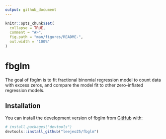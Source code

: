 ```yaml
---
output: github_document
---
```


<!-- README.md is generated from README.Rmd. Please edit that file -->

```r
knitr::opts_chunk$set(
  collapse = TRUE,
  comment = "#>",
  fig.path = "man/figures/README-",
  out.width = "100%"
)
```

# fbglm

<!-- badges: start -->
<!-- badges: end -->

The goal of fbglm is to fit fractional binomial regression model to count data with excess zeros, and compare the model fit to other zero-inflated regression models.

## Installation

You can install the development version of fbglm from [GitHub](https://github.com/) with:
      
``` r
# install.packages("devtools")
devtools::install_github("leejeo25/fbglm")
```

